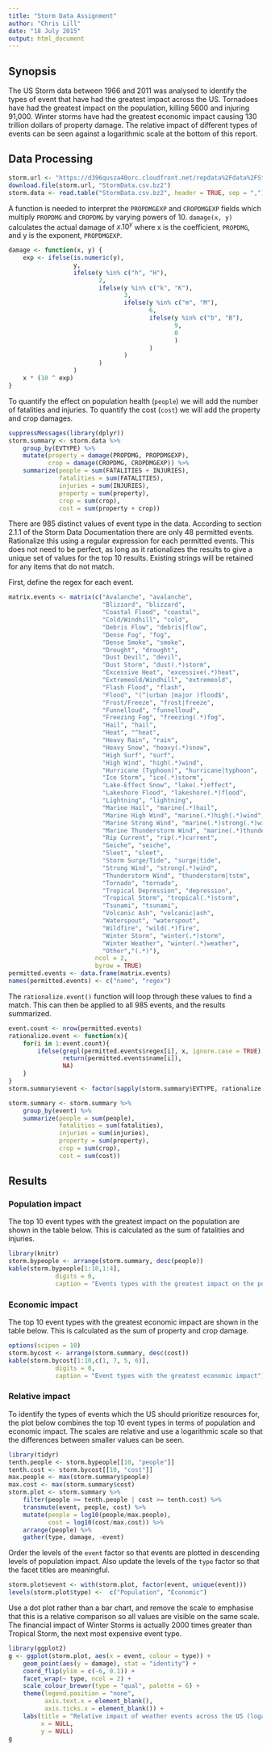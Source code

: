 ```yaml
---
title: "Storm Data Assignment"
author: "Chris Lill"
date: "18 July 2015"
output: html_document
---
```


## Synopsis
The US Storm data between 1966 and 2011 was analysed to identify the types of event that have had the greatest impact across the US. Tornadoes have had the greatest impact on the population, killing 5600 and injuring 91,000. Winter storms have had the greatest economic impact causing 130 trillion dollars of property damage. The relative impact of different types of events can be seen against a logarithmic scale at the bottom of this report. 


## Data Processing

```r
storm.url <- "https://d396qusza40orc.cloudfront.net/repdata%2Fdata%2FStormData.csv.bz2"
download.file(storm.url, "StormData.csv.bz2")
storm.data <- read.table("StormData.csv.bz2", header = TRUE, sep = ",")
```

A function is needed to interpret the `PROPDMGEXP` and `CROPDMGEXP` fields which multiply `PROPDMG` and `CROPDMG` by varying powers of 10. `damage(x, y)` calculates the actual damage of $x.10^y$ where x is the coefficient, `PROPDMG`, and y is the exponent, `PROPDMGEXP`. 
```r
damage <- function(x, y) {
    exp <- ifelse(is.numeric(y), 
                  y,
                  ifelse(y %in% c("h", "H"),
                         2,
                         ifelse(y %in% c("k", "K"),
                                3,
                                ifelse(y %in% c("m", "M"),
                                       6,
                                       ifelse(y %in% c("b", "B"),
                                              9,
                                              0
                                              )
                                       )
                                )
                         )
                  )
    x * (10 ^ exp)
}
```

To quantify the effect on population health (`people`) we will add the number of fatalities and injuries. To quantify the cost (`cost`) we will add the property and crop damages.
```r
suppressMessages(library(dplyr))
storm.summary <- storm.data %>%
    group_by(EVTYPE) %>%
    mutate(property = damage(PROPDMG, PROPDMGEXP),
           crop = damage(CROPDMG, CROPDMGEXP)) %>%
    summarize(people = sum(FATALITIES + INJURIES), 
              fatalities = sum(FATALITIES),
              injuries = sum(INJURIES),
              property = sum(property),
              crop = sum(crop),
              cost = sum(property + crop))
```

There are 985 distinct values of event type in the data. According to section 2.1.1 of the Storm Data Documentation there are only 48 permitted events. Rationalize this using a regular expression for each permitted events. This does not need to be perfect, as long as it rationalizes the results to give a unique set of values for the top 10 results. Existing strings will be retained for any items that do not match.

First, define the regex for each event.

```r
matrix.events <- matrix(c("Avalanche", "avalanche",
                          "Blizzard", "blizzard",
                          "Coastal Flood", "coastal",
                          "Cold/Windhill", "cold",
                          "Debris Flow", "debris|flow",
                          "Dense Fog", "fog",
                          "Dense Smoke", "smoke",
                          "Drought", "drought",
                          "Dust Devil", "devil",
                          "Dust Storm", "dust(.*)storm",
                          "Excessive Heat", "excessive(.*)heat",
                          "Extremeold/Windhill", "extremeold",
                          "Flash Flood", "flash",
                          "Flood", "(^|urban |major )flood$",
                          "Frost/Freeze", "frost|freeze",
                          "Funnelloud", "funnelloud",
                          "Freezing Fog", "freezing(.*)fog",
                          "Hail", "hail",
                          "Heat", "^heat",
                          "Heavy Rain", "rain",
                          "Heavy Snow", "heavy(.*)snow",
                          "High Surf", "surf",
                          "High Wind", "high(.*)wind",
                          "Hurricane (Typhoon)", "hurricane|typhoon",
                          "Ice Storm", "ice(.*)storm",
                          "Lake-Effect Snow", "lake(.*)effect",
                          "Lakeshore Flood", "lakeshore(.*)flood",
                          "Lightning", "lightning",
                          "Marine Hail", "marine(.*)hail",
                          "Marine High Wind", "marine(.*)high(.*)wind",
                          "Marine Strong Wind", "marine(.*)strong(.*)wind",
                          "Marine Thunderstorm Wind", "marine(.*)thunderstorm(.*)wind",
                          "Rip Current", "rip(.*)current",
                          "Seiche", "seiche",
                          "Sleet", "sleet",
                          "Storm Surge/Tide", "surge|tide",
                          "Strong Wind", "strong(.*)wind",
                          "Thunderstorm Wind", "thunderstorm|tstm",
                          "Tornado", "tornado",
                          "Tropical Depression", "depression",
                          "Tropical Storm", "tropical(.*)storm",
                          "Tsunami", "tsunami",
                          "Volcanic Ash", "volcanic|ash",
                          "Waterspout", "waterspout",
                          "Wildfire", "wild(.*)fire",
                          "Winter Storm", "winter(.*)storm",
                          "Winter Weather", "winter(.*)weather",
                          "Other","(.*)"),
                        ncol = 2,
                        byrow = TRUE)
permitted.events <- data.frame(matrix.events)
names(permitted.events) <- c("name", "regex")
```

The `rationalize.event()` function will loop through these values to find a match. This can then be applied to all 985 events, and the results summarized.

```r
event.count <- nrow(permitted.events)
rationalize.event <- function(x){
    for(i in 1:event.count){
        ifelse(grepl(permitted.events$regex[i], x, ignore.case = TRUE),
               return(permitted.events$name[i]),
               NA)
    }
}
storm.summary$event <- factor(sapply(storm.summary$EVTYPE, rationalize.event))

storm.summary <- storm.summary %>%
    group_by(event) %>%
    summarize(people = sum(people), 
              fatalities = sum(fatalities),
              injuries = sum(injuries),
              property = sum(property),
              crop = sum(crop),
              cost = sum(cost))
```

## Results
### Population impact
The top 10 event types with the greatest impact on the population are shown in the table below. This is calculated as the sum of fatalities and injuries.

```r
library(knitr)
storm.bypeople <- arrange(storm.summary, desc(people))
kable(storm.bypeople[1:10,1:4], 
             digits = 0,
             caption = "Events types with the greatest impact on the population")
```

### Economic impact
The top 10 event types with the greatest economic impact are shown in the table below. This is calculated as the sum of property and crop damage.

```r
options(scipen = 10)
storm.bycost <- arrange(storm.summary, desc(cost))
kable(storm.bycost[1:10,c(1, 7, 5, 6)], 
             digits = 0,
             caption = "Event types with the greatest economic impact")
```

### Relative impact
To identify the types of events which the US should prioritize resources for, the plot below combines the top 10 event types in terms of population and economic impact. The scales are relative and use a logarithmic scale so that the differences between smaller values can be seen.

```r
library(tidyr)
tenth.people <- storm.bypeople[[10, "people"]]
tenth.cost <- storm.bycost[[10, "cost"]]
max.people <- max(storm.summary$people)
max.cost <- max(storm.summary$cost)
storm.plot <- storm.summary %>%
    filter(people >= tenth.people | cost >= tenth.cost) %>%
    transmute(event, people, cost) %>%
    mutate(people = log10(people/max.people),
           cost = log10(cost/max.cost)) %>%
    arrange(people) %>%
    gather(type, damage, -event)
```

Order the levels of the `event` factor so that events are plotted in descending levels of population impact. Also update the levels of the `type` factor so that the facet titles are meaningful.

```r
storm.plot$event <- with(storm.plot, factor(event, unique(event)))
levels(storm.plot$type) <-  c("Population", "Economic")
```

Use a dot plot rather than a bar chart, and remove the scale to emphasise that this is a relative comparison so all values are visible on the same scale. The financial impact of Winter Storms is actually 2000 times greater than Tropical Storm, the next most expensive event type.

```r
library(ggplot2)
g <- ggplot(storm.plot, aes(x = event, colour = type)) +
    geom_point(aes(y = damage), stat = "identity") +
    coord_flip(ylim = c(-6, 0.1)) +
    facet_wrap(~ type, ncol = 2) +
    scale_colour_brewer(type = "qual", palette = 6) +
    theme(legend.position = "none",
          axis.text.x = element_blank(),
          axis.ticks.x = element_blank()) +
    labs(title = "Relative impact of weather events across the US (logarithmic)",
         x = NULL,
         y = NULL)
g
```